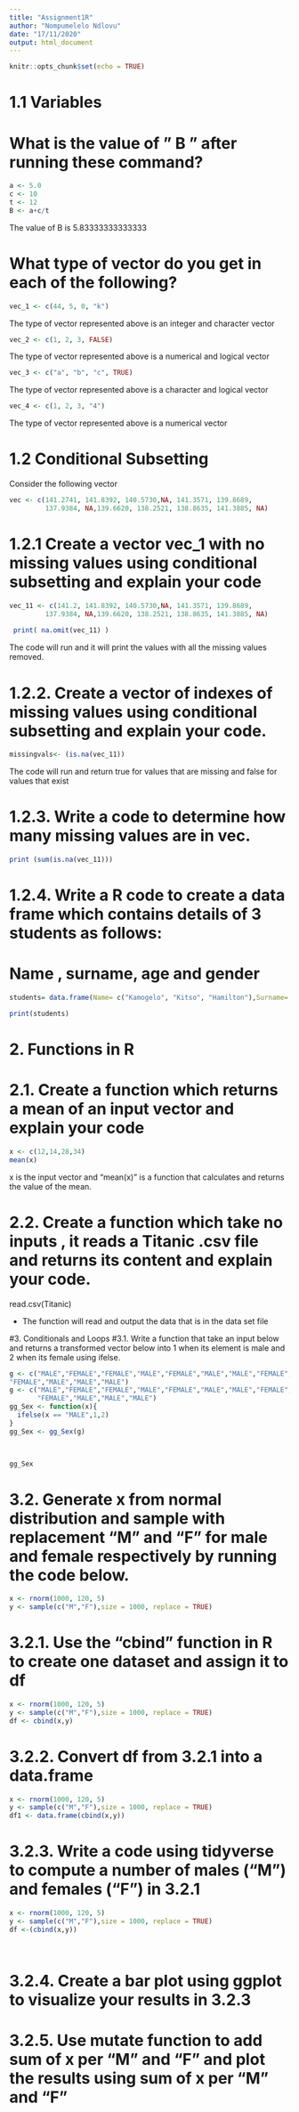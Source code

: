 ```yaml
---
title: "Assignment1R"
author: "Nompumelelo Ndlovu"
date: "17/11/2020"
output: html_document
---
```


```r
knitr::opts_chunk$set(echo = TRUE)
```

# 1.1 Variables


# What is the value of " B " after running these command?

```r
a <- 5.0
c <- 10
t <- 12
B <- a+c/t
```

The value of B is 5.83333333333333


# What type of vector do you get in each of the following?

```r
vec_1 <- c(44, 5, 0, "k")
```


 The type of vector represented above is an integer and character vector

```r
vec_2 <- c(1, 2, 3, FALSE)
```

 The type of vector represented above is a numerical and logical vector

```r
vec_3 <- c("a", "b", "c", TRUE)
```

 The type of vector represented above is a character and logical vector 

```r
vec_4 <- c(1, 2, 3, "4")
```

The type of vector represented above is a numerical vector 

# 1.2 Conditional Subsetting 
Consider the following vector
```r

vec <- c(141.2741, 141.8392, 140.5730,NA, 141.3571, 139.8689, 
         137.9384, NA,139.6620, 138.2521, 138.8635, 141.3885, NA)
```

# 1.2.1 Create a vector vec_1 with no missing values using conditional subsetting and explain your code 

```r
vec_11 <- c(141.2, 141.8392, 140.5730,NA, 141.3571, 139.8689, 
         137.9384, NA,139.6620, 138.2521, 138.8635, 141.3885, NA)
         
 print( na.omit(vec_11) )        
```

 
The code will run and it will print the values with all the missing values removed.

# 1.2.2. Create a vector of indexes of missing values using conditional subsetting and explain your code. 


```r
missingvals<- (is.na(vec_11))
```
The code will run and return true for values that are missing and false for values that exist



# 1.2.3. Write a code to determine how many missing values are in vec.
```r
print (sum(is.na(vec_11)))
```



# 1.2.4. Write a R code to create a data frame which contains details of 3 students as follows:
# Name , surname, age and gender 

```r
students= data.frame(Name= c("Kamogelo", "Kitso", "Hamilton"),Surname= c("Mothibedi", "Baranye", "Gabadise"), Gender= c("Female", "Female" , "Male"),Age=c(19,18,20) )

print(students)

```

# 2. Functions in R
# 2.1. Create a function which returns a mean of an input vector and explain your code

```r
x <- c(12,14,28,34)
mean(x)

```

x is the input vector and "mean(x)" is a function that calculates and returns the value of the mean.

# 2.2. Create a function which take no inputs , it reads a Titanic .csv file and returns its content and explain your code.

read.csv(Titanic)

- The function will read and output the data that is in the data set file 


#3. Conditionals and Loops 
#3.1. Write a function that take an input below and returns a transformed vector below into 1 when its element is male and 2 when its female using ifelse. 

```r
g <- c("MALE","FEMALE","FEMALE","MALE","FEMALE","MALE","MALE","FEMALE", "MALE","MALE","FEMALE","MALE","MALE",
"FEMALE","MALE","MALE","MALE")
g <- c("MALE","FEMALE","FEMALE","MALE","FEMALE","MALE","MALE","FEMALE", "MALE","MALE","FEMALE","MALE","MALE",
       "FEMALE","MALE","MALE","MALE")
gg_Sex <- function(x){
  ifelse(x == "MALE",1,2)
}
gg_Sex <- gg_Sex(g)

 

gg_Sex

```
# 3.2. Generate x from normal distribution and sample with replacement "M" and "F" for male and female respectively by running the code below.

```r
x <- rnorm(1000, 120, 5)
y <- sample(c("M","F"),size = 1000, replace = TRUE)


```
# 3.2.1. Use the "cbind " function in R to create one dataset and assign it to df 
```r
x <- rnorm(1000, 120, 5)
y <- sample(c("M","F"),size = 1000, replace = TRUE)
df <- cbind(x,y)
```
# 3.2.2. Convert df from 3.2.1 into a data.frame

```r
x <- rnorm(1000, 120, 5)
y <- sample(c("M","F"),size = 1000, replace = TRUE)
df1 <- data.frame(cbind(x,y))
```
# 3.2.3. Write a code using tidyverse to compute a number of males ("M") and females ("F") in 3.2.1

```r
x <- rnorm(1000, 120, 5)
y <- sample(c("M","F"),size = 1000, replace = TRUE)
df <-(cbind(x,y))




```
# 3.2.4. Create a bar plot using ggplot to visualize your results in 3.2.3





# 3.2.5. Use mutate function to add sum of x per "M" and "F" and plot the results using sum of x per "M" and "F"




